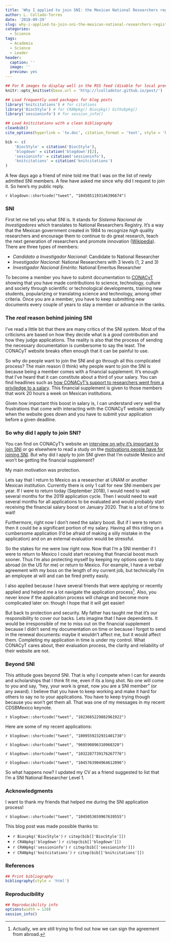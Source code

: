 ```yaml
---
title: 'Why I applied to join SNI: the Mexican National Researchers registry'
author: L. Collado-Torres
date: '2018-09-29'
slug: why-i-applied-to-join-sni-the-mexican-national-researchers-registry
categories:
  - Science
tags:
  - Academia
  - Science
  - Leader
header:
  caption: ''
  image: ''
  preview: yes
---
```


```r
## For R images to display well in the RSS feed (disable for local preview)
knitr::opts_knit$set(base.url = 'http://lcolladotor.github.io/post/')

## Load frequently used packages for blog posts
library('knitcitations') # for citations
library('BiocStyle') # for CRANpkg() Biocpkg() Githubpkg()
library('sessioninfo') # for session_info()

## Load knitcitations with a clean bibliography
cleanbib()
cite_options(hyperlink = 'to.doc', citation_format = 'text', style = 'html')

bib <- c(
    'BiocStyle' = citation('BiocStyle'),
    'blogdown' = citation('blogdown')[2],
    'sessioninfo' = citation('sessioninfo'),
    'knitcitations' = citation('knitcitations')
)
```

A few days ago a friend of mine told me that I was on the list of newly admitted SNI members. A few have asked me since why did I request to join it. So here's my public reply.

`r blogdown::shortcode("tweet", "1045051193146396674")`

### SNI

First let me tell you what SNI is. It stands for _Sistema Nacional de Investigadores_ which translates to National Researchers Registry. It's a way that the Mexican government created in 1984 to recognize _high_ quality researchers and encourage them to continue to do great research, teach the next generation of researchers and promote innovation ([Wikipedia](https://es.wikipedia.org/wiki/Sistema_Nacional_de_Investigadores_(M%C3%A9xico))). There are three types of members:

* _Candidato a Investigador Nacional_: Candidate to National Researcher
* _Investigador Nacional_: National Researchers with 3 levels (1, 2 and 3)
* _Investigador Nacional Emérito_: National Emeritus Researcher

To become a member you have to submit documentation to [CONACyT](https://twitter.com/Conacyt_MX) showing that you have made contributions to science, technology, culture and society through scientific or technological developments, training new students, popularizing or translating science and technology, among other criteria. Once you are a member, you have to keep submitting new documents every couple of years to stay a member or advance in the ranks.

### The _real_ reason behind joining SNI

I've read a little bit that there are many critics of the SNI system. Most of the criticisms are based on how they decide what is a _good_ contribution and how they judge applications. The reality is also that the process of sending the necessary documentation is cumbersome to say the least. The CONACyT website breaks often enough that it can be painful to use. 

So why do people want to join the SNI and go through all this complicated process? The main reason (I think) why people want to join the SNI is because being a member comes with a financial supplement. It's enough that I've heard that it can constitute about a third of your salary. You can find headlines such as [how CONACyT's support to researchers went from a priviledge to a salary](http://www.elfinanciero.com.mx/empresas/apoyo-del-conacyt-a-investigadores-paso-de-privilegio-a-sueldo). This financial supplement is given to those members that work 20 hours a week on Mexican institutions.

Given how important this boost in salary is, I can understand very well the frustrations that come with interacting with the CONACyT website: specially when the website goes down and you have to submit your application before a given deadline.

### So why did I apply to join SNI?

You can find on CONACyT's website an [interview on why it's important to join SNI](http://www.conacytprensa.mx/index.php/sociedad/politica-cientifica/7698-por-que-es-importante-pertenecer-al-sni) or go elsewhere to read a study on the [motivations people have for joining SNI](https://sinectica.iteso.mx/index.php/SINECTICA/article/view/155/786). But why did I apply to join SNI given that I'm outside Mexico and won't be getting the financial supplement?

My main motivation was protection. 

Lets say that I return to Mexico as a researcher at UNAM or another Mexican institution. Currently there is only 1 call for new SNI members per year. If I were to return today (September 2018), I would need to wait several months for the 2019 application cycle. Then I would need to wait several months for all applications to be evaluated and would probably start receiving the financial salary boost on January 2020. That is a lot of time to wait!

Furthermore, right now I don't need the salary boost. But if I were to return then it could be a significant portion of my salary. Having all this riding on a cumbersome application (I'd be afraid of making a silly mistake in the application) and on an external evaluation would be stressful.

So the stakes for me were low right now. Now that I'm a SNI member if I were to return to Mexico I could start receiving that financial boost much sooner. Thus I'm also protecting myself by keeping my options open to stay abroad (in the US for me) or return to Mexico. For example, I have a verbal agreement with my boss on the length of my current job, but technically I'm an employee at will and can be fired pretty easily. 

I also applied because I have several friends that were applying or recently applied and helped me a lot navigate the application process^[Actually, we are still trying to find out how we can sign the agreement from abroad.]. Also, you never know if the application process will change and become more complicated later on: though I hope that it will get easier!

But back to protection and security. My father has taught me that it's our responsibility to cover our backs. Lets imagine that I have dependents. It would be irresponsible of me to miss out on the financial supplement because I didn't send my documentation on time or because I forgot to send in the renewal documents: maybe it wouldn't affect me, but it would affect them. Completing my application in time is under my control. What CONACyT cares about, their evaluation process, the clarity and reliability of their website are not.

### Beyond SNI

This attitude goes beyond SNI. That is why I compete when I can for awards and scholarships that I think fit me, even if its a long shot. No one will come to you and say, "hey, your work is great, now you are a SNI member" (or any award). I believe that you have to keep working and make it hard for others to say no to your applications. You have to keep trying though because you won't get them all. That was one of my messages in my recent CDSBMexico keynote.

`r blogdown::shortcode("tweet", "1023665229882961922")`


Here are some of my recent applications: 

`r blogdown::shortcode("tweet", "1009559232931401730")`

`r blogdown::shortcode("tweet", "960590896310968320")`

`r blogdown::shortcode("tweet", "1032287739176267776")`

`r blogdown::shortcode("tweet", "1045763904964612096")`


So what happens now? I updated my CV as a friend suggested to list that I'm a SNI National Researcher Level 1. 



### Acknowledgments

I want to thank my friends that helped me during the SNI application process!

`r blogdown::shortcode("tweet", "1045053659967639555")`

This blog post was made possible thanks to:

* `r Biocpkg('BiocStyle')` `r citep(bib[['BiocStyle']])`
* `r CRANpkg('blogdown')` `r citep(bib[['blogdown']])`
* `r CRANpkg('sessioninfo')` `r citep(bib[['sessioninfo']])`
* `r CRANpkg('knitcitations')` `r citep(bib[['knitcitations']])`

### References

```r
## Print bibliography
bibliography(style = 'html')
```

### Reproducibility

```r
## Reproducibility info
options(width = 120)
session_info()
```
